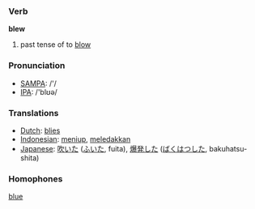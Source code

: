 === Verb ===

'''blew'''

# past tense of to [[blow]]

=== Pronunciation ===
*[[w:SAMPA|SAMPA]]: /'/
*[[w:IPA|IPA]]: /'blʊə/

=== Translations ===
*[[Dutch]]: [[blies]]
*[[Indonesian]]: [[tiup|meniup]], [[ledak|meledakkan]]
*[[Japanese]]: [[吹いた]] ([[ふいた]], fuita), [[爆発]]した ([[ばくはつ]]した, bakuhatsu-shita)

=== Homophones ===

[[blue]]